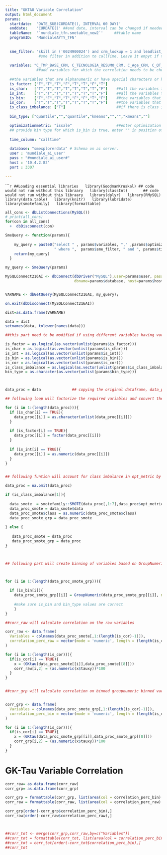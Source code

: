 ---
title: "GKTAU Variable Correlation"
output: html_document
params:
  startdate:  'DATE_SUB(CURDATE(), INTERVAL 60 DAY)'                            ##start date for report
  enddate:    'CURDATE()' ##end date, interval can be changed if needed
  tableName:  '`mundiale_tfn.smetable_new2`'     ##table name
  programID:  'MundialeAYTY_TFN'
  
  
  sme_filter: "skill in ('0024900024') and crm_lookup = 1 and leadlist_lookup = 1 and c_offer_type_CRM = 'PRE_CTRL' and skill is not                   null and on_off = 0 and skill <> 'NA' and tipo_de_ligacao = 'Preditivo' and nconnects_oth2 <> 'NA'"
               #sme filter in addition to callTime. Leave it empyt if there isn't any
  
  variables: "C_TMP_BASE_CRM, C_TECNOLOGIA_RESUMO_CRM, C_Age_CRM, C_QT_DURC_TRFD_CRM, M_FIELD_2_LL, M_FILLER_LL, nConnectsRollUp_OTH3" 
              ##add variables for which the correlation needs to be checked
  
  ##the variables that are alphanumeric or have special characters or have NA's or nulls will be marked true in is_factor             
  is_factor: ["F","T","T","F","T","T","F","T"] 
  is_char:   ["T","T","T","T","T","T","T","F"]    ##all the variables that are not integer will be marked true
  is_int:    ["T","T","T","T","T","T","T","F"]    ##all the variables that are not integer will be marked true
  is_bin:    ["T","F","T","T","F","F","T","F"]    ##the variables that are required to be binned will be marked true
  is_cor:    ["T","T","T","T","T","T","T","F"]    ##the variables that will be taken into account for correlation must be marked true
  is_class_imbalance: ["T"]                       ##if there is class imbalance in optimization metric than mark true
  
  bin_type: ["quantile","","quantile","kmeans","","","kmeans",""]

  optimizationmetric: "issale"                    ##enter optimization metric
  ## provide bin type for which is_bin is true, enter "" in position of variable where binning not required
  
  time_column: "calltime"
  
  database: "smexplorerdata" # Schema on ai server.
  user : 'mundiale_ai_user'
  pass : "#mundiale_ai_user#"
  host : '10.4.2.82'
  port : 3307

---



``````{r packages, include=FALSE , warning=FALSE , message=FALSE}
##Loading essential libraries
  library(GoodmanKruskal) ## code would not run without this libraary
  library(classInt)       ## code would not run without this libraary
  library(dplyr)
  library(RMySQL)
  library(data.table)
  library(knitr)
  library(lubridate)
  library(smotefamily)
  library(formattable)
```




```{r disconnect connections, include=FALSE , warning=FALSE , message=FALSE}
all_cons <- dbListConnections(MySQL())
# print(all_cons)
for(con in all_cons)
  +  dbDisconnect(con)
```


```{r SmeQuery , include=FALSE , echo=FALSE , warning=FALSE , message=FALSE}

SmeQuery <- function(params){
    
    my_query = paste0("select " , params$variables, "," ,params$optimizationmetric, " as opt_metric from " ,params$tableName,
                      " where ",  params$sme_filter, " and ", params$time_column, " between " ,params$startdate, " and " , params$enddate)
    return(my_query)
  }
```

```{r get_data , include=FALSE, echo=FALSE  , warning=FALSE , message=FALSE}

my_query <- SmeQuery(params)

MySQLConnect216AI <- dbConnect(dbDriver("MySQL"),user=params$user, password=params$pass,
                               dbname=params$database, host=params$host, port = params$port)


VARNAME <- dbGetQuery(MySQLConnect216AI, my_query); 

on.exit(dbDisconnect(MySQLConnect216AI))

dist=as.data.frame(VARNAME)

data = dist
setnames(data, tolower(names(data)))

```



```{r data_preproc , include=FALSE, echo=FALSE  , warning=FALSE , message=FALSE}

##this part need to be modified if using different variables having various types

is_factor = as.logical(as.vector(unlist(params$is_factor)))
is_char = as.logical(as.vector(unlist(params$is_char)))
is_int = as.logical(as.vector(unlist(params$is_int)))
is_bin = as.logical(as.vector(unlist(params$is_bin)))
is_cor = as.logical(as.vector(unlist(params$is_cor)))
is_class_imbalance = as.logical(as.vector(unlist(params$is_class_imbalance)))   
bin_type = as.character(as.vector(unlist(params$bin_type)))



data_proc = data              ## copying the original dataframe, data_proc will contain the transformed data

## following loop will factorize the required variables and convert the characters variables to numeric

for (i in 1:(length(data_proc))){
  if (is_char[i] == TRUE){
    data_proc[[i]] = as.character(unlist(data_proc[[i]]))
  }
  
  if (is_factor[i] == TRUE){
    data_proc[[i]] = factor(data_proc[[i]])
  }
  
  if (is_int[i] == TRUE){
    data_proc[[i]] = as.numeric(data_proc[[i]])
  }
}


## following funtion will account for class imbalance in opt_metric by synthetically oversampling the minority class, this may take some time depending upon the size of data

data_proc = na.omit(data_proc)

if (is_class_imbalance[1]){
  
  data_smote  = smotefamily::SMOTE(data_proc[,1:7],data_proc$opt_metric, K=4, dup_size = 0  ) ## the values for K can be changed ## 7:35
  data_proc_smote = data_smote$data
  data_proc_smote$class = as.numeric(data_proc_smote$class)   
  data_proc_smote_grp = data_proc_smote 
  
} else {
  
   data_proc_smote = data_proc
   data_proc_smote_grp = data_proc
}



## following part will create binning of variables based on GroupNumeric function 



for (i in 1:(length(data_proc_smote_grp))){
  
  if (is_bin[i]){
    data_proc_smote_grp[[i]] = GroupNumeric(data_proc_smote_grp[[i]], n=5, style = bin_type[i]) 
    
    #make sure is_bin and bin_type values are correct 
    }
}


```



```{r GKTau_Corr , include=FALSE, echo=FALSE  , warning=FALSE , message=FALSE}
##corr_raw will calculate correlation on the raw variables

corr_raw <- data.frame(
  Variables = colnames(data_proc_smote[,1:(length(is_cor)-1)]),
  correlation_perc_raw = vector(mode = 'numeric', length = (length(is_cor))-1)
)

for (i in 1:(length(is_cor))){
  if(is_cor[i] == TRUE){
    x = (GKtau(data_proc_smote[[i]],data_proc_smote[[8]]))
    corr_raw[i,2] = (as.numeric(x$tauxy))*100
  }
}


##corr_grp will calculate correlation on binned groupnumeric binned variables 


corr_grp <- data.frame(
  Variables = colnames(data_proc_smote_grp[,1:(length(is_cor)-1)]),
  correlation_perc_bin = vector(mode = 'numeric', length = (length(is_cor))-1)
)

for (i in 1:(length(is_cor))){
  if(is_cor[i] == TRUE){
    x = (GKtau(data_proc_smote_grp[[i]],data_proc_smote_grp[[8]]))
    corr_grp[i,2] = (as.numeric(x$tauxy))*100
  }
}
```

# GK-Tau Variable Correlation
```{r plot , echo=FALSE  }

corr_raw= as.data.frame(corr_raw)
corr_grp= as.data.frame(corr_grp)

corr_grp = formattable(corr_grp, list(area(col = correlation_perc_bin) ~ color_tile("transparent", "green")))
corr_raw = formattable(corr_raw, list(area(col = correlation_perc_raw) ~ color_tile("transparent", "pink")))

corr_grp[order(-corr_grp$correlation_perc_bin),]
corr_raw[order(-corr_raw$correlation_perc_raw),]



##corr_tot <- merge(corr_grp,corr_raw,by=c("Variables"))
##corr_tot = formattable(corr_tot, list(area(col = correlation_perc_bin:correlation_perc_raw) ~ color_tile("transparent", "green")))
##corr_tot = corr_tot[order(-corr_tot$correlation_perc_bin),]
##corr_tot
```

